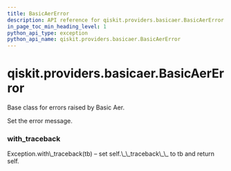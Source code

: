 ```yaml
---
title: BasicAerError
description: API reference for qiskit.providers.basicaer.BasicAerError
in_page_toc_min_heading_level: 1
python_api_type: exception
python_api_name: qiskit.providers.basicaer.BasicAerError
---
```


<span id="qiskit-providers-basicaer-basicaererror" />

# qiskit.providers.basicaer.BasicAerError

<Class id="qiskit.providers.basicaer.BasicAerError" isDedicatedPage={true} github="https://github.com/qiskit/qiskit/tree/stable/0.18/qiskit/providers/basicaer/exceptions.py" signature="BasicAerError(*message)" modifiers="exception">
  Base class for errors raised by Basic Aer.

  Set the error message.

  ### with\_traceback

  <Function id="qiskit.providers.basicaer.BasicAerError.with_traceback" signature="with_traceback()">
    Exception.with\_traceback(tb) – set self.\_\_traceback\_\_ to tb and return self.
  </Function>
</Class>

